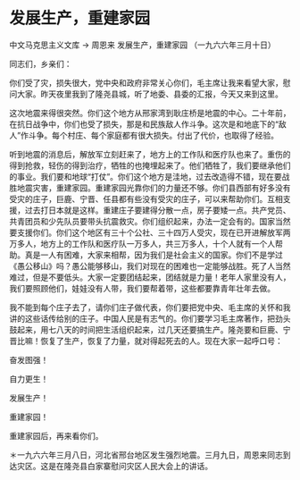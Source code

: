 # 发展生产，重建家园

中文马克思主义文库 -> 周恩来
发展生产，重建家园
（一九六六年三月十日）

同志们，乡亲们：

你们受了灾，损失很大，党中央和政府非常关心你们，毛主席让我来看望大家，慰问大家。昨天夜里我到了隆尧县城，听了地委、县委的汇报，今天又来到这里。

这次地震来得很突然。你们这个地方从邢家湾到耿庄桥是地震的中心。二十年前，在抗日战争中，你们也受了损失，那是和民族敌人作斗争。这次是和地底下的“敌人”作斗争。每个村庄、每个家庭都有很大损失。付出了代价，也取得了经验。

听到地震的消息后，解放军立刻赶来了，地方上的工作队和医疗队也来了。重伤的得到抢救，轻伤的得到治疗，牺牲的也掩埋起来了。他们牺牲了，我们要继承他们的事业。我们要和地球“打仗”。你们这个地方是洼地，过去改造得不错，现在要战胜地震灾害，重建家园。重建家园光靠你们的力量还不够。你们县西部有好多没有受灾的庄子，巨鹿、宁晋、任县都有些没有受灾的庄子，可以来帮助你们。互相支援，过去打日本就是这样。重建庄子要建得分散一点，房子要矮一点。共产党员、共青团员和少先队员要带头抗震救灾。你们组织起来，办法一定会有的。国家当然要支援你们。你们这个地区有三十个公社、三十四万人受灾，现在已开进解放军两万多人，地方上的工作队和医疗队一万多人，共三万多人，十个人就有一个人帮助。真是一人有困难，大家来相帮，因为我们是社会主义的国家。你们不是学过《愚公移山》吗？愚公能够移山，我们对现在的困难也一定能够战胜。死了人当然难过，但是不要低头。大家一定要团结起来，团结就是力量！老年人家里没有人，我们要照顾他们，娃娃没有人带，我们要帮着带，这些都要靠青年壮年去做。

我不能到每个庄子去了，请你们庄子做代表，你们要把党中央、毛主席的关怀和我讲的这些话传给别的庄子。中国人民是有志气的。你们要学习毛主席著作，把劲头鼓起来，用七八天的时间把生活组织起来，过几天还要搞生产。隆尧要和巨鹿、宁晋比嘛！恢复了生产，恢复了力量，就对得起死去的人。现在大家一起呼口号：

奋发图强！

自力更生！

发展生产！

重建家园！

重建家园后，再来看你们。

＊一九六六年三月八日，河北省邢台地区发生强烈地震。三月九日，周恩来同志到达灾区。这是在隆尧县白家寨慰问灾区人民大会上的讲话。

